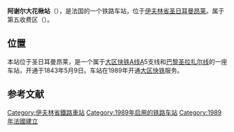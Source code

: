 {{unreferenced|time=2016-11-05T06:04:51+00:00}}
{{Infobox station
| name = <!-- 注释出：[[File:RATP.svg|32x32px]] -->阿谢尔大花楸站<br>{{lang|fr|Gare d'Achères - Grand-Cormier}}
| type = [[法国铁路|法国铁路]]
| image = Gare d'Achères - Grand Cormier 01.jpg
| image_caption = 车站站舍
| address = {{FRA}}[[伊夫林省|伊夫林省]][[圣日耳曼昂莱|圣日耳曼昂莱]]
| latd = 48
| latm = 57
| lats = 19
| latNS = N
| longd = 2
| longm = 05
| longs = 31
| longEW = E
| operator = <!-- 注释出：[[File:RATP.svg|32x32px]] -->
| coordinates_display = yes
| iso_region = FR
| line = * [[大区快铁A线|大区快铁A线]]
| platform = 2
| tracks = 4
| elevation = 
| opened = 1843年5月9日
| rebuilt = 1989年
| status = 使用中
| closed = 
| passengers = 
| pass_year = 
| station_type = 客运车站
| connections = * [[RATP公交路网|巴黎城市公共交通]]
* [[file:Paris_Noctilien_logo.svg|51x51px]]
| route_map = 
| map_locator = 
| note = 
}}

'''阿谢尔大花楸站'''（{{lang-fr|Gare d'Achères - Grand-Cormier}}），是法国的一个铁路车站，位于[[伊夫林省|伊夫林省]][[圣日耳曼昂莱|圣日耳曼昂莱]]。属于第五收费区（{{lang-fr|Zone 5}}）。

==位置==
本站位于圣日耳曼昂莱，是一个属于[[大区快铁A线|大区快铁A线]]A5支线和[[巴黎圣拉扎尔线|巴黎圣拉扎尔线]]的一座车站，开通于1843年5月9日。车站在1989年开通[[大区快铁|大区快铁]]服务。

== 参考文献 ==
{{Reflist}}

{{RER A}}
[[Category:伊夫林省鐵路車站|Category:伊夫林省鐵路車站]]
[[Category:1989年启用的铁路车站|Category:1989年启用的铁路车站]]
[[Category:1989年法國建立|Category:1989年法國建立]]